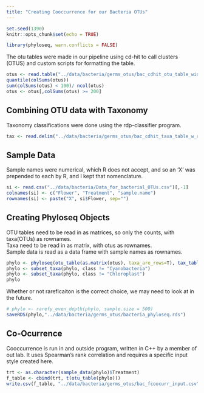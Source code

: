 ```yaml
---
title: "Creating Cooccurrence for our Bacteria OTUs"
---
```


```r
set.seed(1390)
knitr::opts_chunk$set(echo = TRUE)
```

```r
library(phyloseq, warn.conflicts = FALSE)
```

The otu tables were made in our pipeline using cd-hit to call clusters (OTUS) and custom scripts for formatting the table.

```r
otus <- read.table("../data/bacteria/germs_otus/bac_cdhit_otu_table_wide_97.txt", header=TRUE, row.names=1)
quantile(colSums(otus))
sum(colSums(otus) < 100)/ ncol(otus)
otus <- otus[,colSums(otus) >= 200]
```

## Combining OTU data with Taxonomy

Taxonomy classifications were done using the rdp-classifier program.

```r
tax <- read.delim("../data/bacteria/germs_otus/bac_cdhit_taxa_table_w_repseq_97.txt", row.names=2)[,-c(1,2)]
```

## Sample Data

Sample names were numerical, which R does not accept, and so an 'X' was prepended to each by R, and I kept that nomenclature.

```r
si <- read.csv("../data/bacteria/Data_for_bacterial_OTUs.csv")[,-1]
colnames(si) <- c("Flower", "Treatment", "sample.name")
rownames(si) <- paste("X", si$Flower, sep="")
```

## Creating Phyloseq Objects
OTU tables need to be read in as matrices, so only the counts, with taxa(OTUs) as rownames.
<br>
Taxa need to be read in as matrix, with otus as rownames.
<br>
Sample data is read as a data frame with sample names as rownames.

```r
phylo <- phyloseq(otu_table(as.matrix(otus), taxa_are_rows=T), tax_table(as.matrix(tax)), sample_data(si))
phylo <- subset_taxa(phylo, class != "Cyanobacteria")
phylo <- subset_taxa(phylo, class != "Chloroplast")
phylo
```

Whether or not rareficaiton is the correct choice, we may need to look at in the future.

```r
# phylo <- rarefy_even_depth(phylo, sample.size = 500)
saveRDS(phylo,"../data/bacteria/germs_otus/bacteria_phyloseq.rds")
```

## Co-Ocurrence

Cooccurrence is run in and outside program, written in C++ by a member of out lab. It uses Spearman's rank correlation and requires a specific input style created here.

```r
trt <- as.character(sample_data(phylo)$Treatment)
f_table <- cbind(trt, t(otu_table(phylo)))
write.csv(f_table, "../data/bacteria/germs_otus/bac_fcoocurr_input.csv")
```

